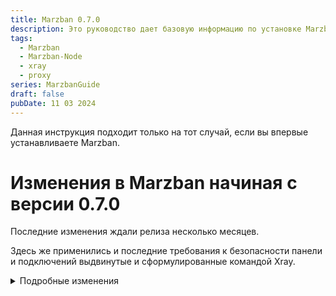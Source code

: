 ```yaml
---
title: Marzban 0.7.0
description: Это руководство дает базовую информацию по установке Marzban согласно информации из официального репозитория.
tags:
  - Marzban
  - Marzban-Node
  - xray
  - proxy
series: MarzbanGuide
draft: false
pubDate: 11 03 2024
---
```


Данная инструкция подходит только на тот случай, если вы впервые устанавливаете Marzban.

# Изменения в Marzban начиная с версии 0.7.0

Последние изменения ждали релиза несколько месяцев.

Здесь же применились и последние требования к безопасности панели и подключений выдвинутые и сформулированные командой Xray.

<details>
  <summary>Подробные изменения</summary>


<details>
  <summary>Подробные изменения</summary>

🚀 Улучшения

-   **telegramBot:** Добавлено время ожидания для onhold ([3c2bbed](https://github.com/Gozargah/Marzban/commit/3c2bbed23563f58aadae846e3ae2951ac24a0973))
-   Добавлена поддержка списка адресов в hosts ([e80e119](https://github.com/Gozargah/Marzban/commit/e80e119ee8ce83e093927a1ac4b0cb241ef00112))
-   **subscription:** Добавлен шаблон настроек для Clash ([94a3f28](https://github.com/Gozargah/Marzban/commit/94a3f28198d317ae9f5f9cb8c7c4ade1da79f5ee))
-   **subscription:** Синхронизирован splithttp с версией 1.8.23 ([d0c16a1](https://github.com/Gozargah/Marzban/commit/d0c16a1b2978bcd645b6605e84895e8e9c1e7b92))
-   Переменные SQLALCHEMY\_POOL\_SIZE и SQLIALCHEMY\_MAX\_OVERFLOW ([cea7f2f](https://github.com/Gozargah/Marzban/commit/cea7f2f70692f84b39a5c0eadf0edf766de6b020))
-   Переменные для настройки интервала задач: JOB\_CORE\_HEALTH\_CHECK\_INTERVAL, JOB\_RECORD\_NODE\_USAGES\_INTERVAL, JOB\_RECORD\_USER\_USAGES\_INTERVAL, JOB\_REVIEW\_USERS\_INTERVAL, JOB\_SEND\_NOTIFICATIONS\_INTERVAL ([2d50bf9](https://github.com/Gozargah/Marzban/commit/2d50bf94ff9baa27977cbf1e5e311d005eb99ee8))
-   Добавлен выбор узла для логов в CoreSettingsModal.tsx ([b4dbba7](https://github.com/Gozargah/Marzban/commit/b4dbba7f75087ebb38cf46bf69c2377a219f1134))
-   Добавлена функция дублирования хоста в HostsDialog ([48b91c2](https://github.com/Gozargah/Marzban/commit/48b91c2aafb0197ed70c70623379c61c53101988))
-   Добавлены иконки вверх и вниз для изменения порядка хостов ([1a3c0a0](https://github.com/Gozargah/Marzban/commit/1a3c0a040f4d719901d1ee216bb25a6450fb8db7))
-   Добавлен белый список IP/хостов для отключения уведомлений о входе ([b6d2658](https://github.com/Gozargah/Marzban/commit/b6d2658e56e075e841a6ca190c440bf8045327d5))
-   **api:** Добавлена возможность расчета потребления для администраторов ([c2c98b7](https://github.com/Gozargah/Marzban/commit/c2c98b76b919d88353ab922753caaae72af0c214))
-   Добавлен шум в hosts ([7d738cd](https://github.com/Gozargah/Marzban/commit/7d738cdd854eca1dda914a005f838c28604ef21e))
-   Добавлена поддержка новых переменных для splithttp ([2a7636a](https://github.com/Gozargah/Marzban/commit/2a7636a85bd13efd1fd17ca75a9cda7d5bdcd85c))
-   Добавлена поддержка протокола Transport RAW ([8942abe](https://github.com/Gozargah/Marzban/commit/8942abee7a0a14460e798614f1524c4fd749261c))

🩹 Исправления

-   Принудительное требование SSL для публичного доступа [XTLS/Xray-core#3884](https://github.com/XTLS/Xray-core/pull/3884) ([e60e54f](https://github.com/Gozargah/Marzban/commit/e60e54f55c6ea7f84f9f9c6024368d78935b790d))
-   **subscription:** Отправка корректной сортировки для разных версий v2rayng ([5c5503d](https://github.com/Gozargah/Marzban/commit/5c5503d8b9dac538d8840ce4688ed89299530115))
-   Исправлена ошибка редактирования протокола пользователя в Telegram-боте ([ef82864](https://github.com/Gozargah/Marzban/commit/ef828648f1f419c13362928358393669e02d3cb6))
-   Исправлена ошибка сброса использования у пользователя в Telegram-боте ([92fdeef](https://github.com/Gozargah/Marzban/commit/92fdeef7ff7be977b98159a9dac556bd4886c37f))
-   Добавлена документация для работы с БД ([48a5ad2](https://github.com/Gozargah/Marzban/commit/48a5ad22717e6923d88b3b449c2813e6ae436eb5))
-   Исправлена ошибка ссылок в Telegram-боте, когда on\_hold равно null ([d69fac6](https://github.com/Gozargah/Marzban/commit/d69fac63d793b325c0bf816ec07ab95412a71537))
-   **subscription:** Удалён user-agent для sing-box и clash ([ff03e3a](https://github.com/Gozargah/Marzban/commit/ff03e3afce52f4953aaa7d971e0524903d0f1bfb))
-   Единый строковый порт для v2ray-json ([8f0c909](https://github.com/Gozargah/Marzban/commit/8f0c9095ea98ccd0d469a04974a9bc99d77d5d18))
-   Небольшие исправления статуса on\_hold в telegram-bot ([cf98e95](https://github.com/Gozargah/Marzban/commit/cf98e95ccf69eff84fd5042747ff67021800fa56))
-   Перехват ошибки, если не найден шаблон настроек ([582b2bb](https://github.com/Gozargah/Marzban/commit/582b2bba61b6461bb9d15e7fabede803e3539676))
-   **config:** Повреждение данных hosts ([6483e42](https://github.com/Gozargah/Marzban/commit/6483e42df85ddc461e0eb9c8c4546a949f72e571))
-   Обновление документации статуса пользователя ([3fb46c1](https://github.com/Gozargah/Marzban/commit/3fb46c1bbd4b12e6966829122389aedbd7bd7471))
-   Исправление некоторых багов на фронтенде ([2f2cbd1](https://github.com/Gozargah/Marzban/commit/2f2cbd1b3eb73d11f34de781c570701300e7afb8))
-   **subscription:** Разделение настроек http и none header ([e4bd603](https://github.com/Gozargah/Marzban/commit/e4bd603e135f4bb231f67ec2ce22473c6ffb0f94))
-   **subscription:** Разделение настроек http и h2 ([2260d28](https://github.com/Gozargah/Marzban/commit/2260d285b012beff45de500d3e3737b4504a3efb))
-   **subscription:** Мульти-режим для grpc ([a2ba2c0](https://github.com/Gozargah/Marzban/commit/a2ba2c009fb8f99ac3bfb8641763f200d6511c54))
-   **subscription:** Singbox ws игнорирует wsSettings ([c02ef96](https://github.com/Gozargah/Marzban/commit/c02ef96fe55def332c8fa14430fe8acb48ee368f))
-   **subscription:** Использование неправильной переменной в настройках ([70dfb6d](https://github.com/Gozargah/Marzban/commit/70dfb6d7e162952111f62675be673b4d4f6c3e83))
-   **subscription:** Предотвращение использования noneSettings как настройки безопасности ([87dca23](https://github.com/Gozargah/Marzban/commit/87dca230b611c0c86f00c9ec9b66bde77a2bf9b3))
-   Неверная конфигурация как внешняя ([c63f95a](https://github.com/Gozargah/Marzban/commit/c63f95a7c2c2f34a16df679dd0593a5f94570e68))
-   **subscription:** Предотвращение создания network\_setting для reality ([fb77570](https://github.com/Gozargah/Marzban/commit/fb7757077801e104203a1ec372b775eb6e5715ed))
-   **subscription:** Временное отключение shuffle, чтобы избежать отправки неверных данных ([e7d6756](https://github.com/Gozargah/Marzban/commit/e7d6756bb3e8d6e558769340326ae18356adae5d))
-   **splithttp:** Значение по умолчанию для splithttp ([aa664a2](https://github.com/Gozargah/Marzban/commit/aa664a28acdd2d3af8894c7a14d689ea69e9cc3e))
-   NOTIFY\_DAYS\_LEFT ([530649d](https://github.com/Gozargah/Marzban/commit/530649d6957b4f57fef10d19c82395a67c37f7ba))
-   Ошибка Pydantic в user.links ([25c07ac](https://github.com/Gozargah/Marzban/commit/25c07ac5a25c2b8deb167a2c0012954ba5066bdd))
-   Удаление RANDOMIZE\_SUBSCRIPTION\_CONFIGS ([cb7aa7a](https://github.com/Gozargah/Marzban/commit/cb7aa7a8d5d6669f54ed44a56f2d4bc72b7ac28b))
-   **subscription:** Использование deepcopy для предотвращения конфликтов ([f7d20b6](https://github.com/Gozargah/Marzban/commit/f7d20b672c242a3153af830baf5e6e40200eb582))
-   Совместимость Marzban-cli с python3.8 ([f3e6197](https://github.com/Gozargah/Marzban/commit/f3e6197454e70cf4db2dbd3ce8d3f61ec703d8a8))
-   Предотвращение ошибки при входе, если request.client отсутствует ([d77eb30](https://github.com/Gozargah/Marzban/commit/d77eb30cca48e6f01a9307596dc03522d3eb59ac))
-   **subscription:** Исправление потока Vless и заголовка tcp ([7a0a9ca](https://github.com/Gozargah/Marzban/commit/7a0a9ca4f6d14672cf069d4df20576907595e783))
-   Отображение подписки в Hiddify в user\_subscription ([5169810](https://github.com/Gozargah/Marzban/commit/516981062612fea44736dd4460e1ab389d42956d))
-   Аннулирование подписки не обновляет конфигурацию xray в Telegram-боте ([791a7f2](https://github.com/Gozargah/Marzban/commit/791a7f2f0845bc1b1a5b95f76b40832b86aef4f7))
-   Изменение outbound тега на proxy в пользовательской конфигурации v2ray ([eb84a09](https://github.com/Gozargah/Marzban/commit/eb84a09da41ec9266080366d5cb6715bebde2400))
-   Предотвращение дублирования имен в clash ([e37a3da](https://github.com/Gozargah/Marzban/commit/e37a3da5207df048f71970875fa126733f769241))
-   **subscription:** Исправление потока Vless и заголовка tcp ([efc55ac](https://github.com/Gozargah/Marzban/commit/efc55ac3181a3f44c6e79d677b8c138f1d489566))
-   **subscription:** Заголовок tcp без tls и пустой тип заголовка ([241d823](https://github.com/Gozargah/Marzban/commit/241d823460059714077a718a45f4cd646f77ba32))
-   Исправление некоторых багов api ([a10745d](https://github.com/Gozargah/Marzban/commit/a10745dfb1a119bdbbb0db0f76fa4d0bae2c5875))
-   Предотвращение передачи неожиданных переменных для генерации подписки ([f1395ee](https://github.com/Gozargah/Marzban/commit/f1395ee93253fbd7801ccb74119cc6afebbe3105))
-   Избежание создания словаря при каждом запросе и удаление внешней проверки ([47d8336](https://github.com/Gozargah/Marzban/commit/47d8336dc48a6336173152e84d65eb320585bd98))
-   Неправильное написание ALLOWED\_ORIGINS ([f0a7e21](https://github.com/Gozargah/Marzban/commit/f0a7e2187329c1689d31d34e95e59efc81f1d393))
-   Проблема с Node\_user\_usages ([68dab4c](https://github.com/Gozargah/Marzban/commit/68dab4cd1092c9e452e8bcca151c40b8ec0f6bad))
-   Ошибка Node\_usage ([1332c7a](https://github.com/Gozargah/Marzban/commit/1332c7ab0b06d43054d986d8d28e5bc10eac5e80))
-   Ошибочный рефакторинг (использование неверного админа по полю) ([d7281c2](https://github.com/Gozargah/Marzban/commit/d7281c2c84b47aa6e8fddea287f7001c9b1702da))
-   Рефакторинг функции validate\_dates для избежания дублирования кода ([aea3273](https://github.com/Gozargah/Marzban/commit/aea3273cd7c327d9870c435cb6a6c3d0741737d0))
-   Telegram-бот не отправляет результат лимита пользователя ([0ebbff3](https://github.com/Gozargah/Marzban/commit/0ebbff30520fb0d5cfbf45f5ca15031fe9cc6bb4))
-   **db:** Миграция настроек шума ([#1352](https://github.com/Gozargah/Marzban/pull/1352))
-   **hosts:** Проверка наличия шума ([dcc9fd9](https://github.com/Gozargah/Marzban/commit/dcc9fd9e224a24c7b11e7047770d7799ab898136))
-   **subscription:** Удаление поля network для sing-box ([f9c15a1](https://github.com/Gozargah/Marzban/commit/f9c15a1e61309351fb8935fd8e34eaef51c3f265))
-   **Subscription:** Корректное создание списка proxy remarks для конфигурации clash ([#1357](https://github.com/Gozargah/Marzban/pull/1357))
-   **config:** Http и allyes ([bc81290](https://github.com/Gozargah/Marzban/commit/bc81290e3e1454759cca8b38e2b52f35b2e1cba5))
-   Clash-meta неожиданный аргумент 'remark' ([9d49a11](https://github.com/Gozargah/Marzban/commit/9d49a11d2381dd72ee6ef199d3cf23e73f4b81f0))
-   **subscription:** Транспорт H3 ([a930ed4](https://github.com/Gozargah/Marzban/commit/a930ed41260857cca7726170db70afaa55ad62aa))
-   Добавлен DASHBOARD\_PATH как базовый URL vites в dev-среде ([327e79a](https://github.com/Gozargah/Marzban/commit/327e79afaeadac6b04d6084cf03577273a8bf28a))
-   Циклический импорт ([75bcdd9](https://github.com/Gozargah/Marzban/commit/75bcdd98825b4d44a206e78871a9d3cd81af0dfb))

💅 Рефакторинг

-   **api:** ⚠️ Добавлен роутер к API ([cf6d8ac](https://github.com/Gozargah/Marzban/commit/cf6d8ac13c854f6b3e335fcc1a24ac57c0d5468a))
-   **admin-endpoints:** ⚠️ Рефакторинг админских точек доступа и добавлены две новые зависимости ([e87e15b](https://github.com/Gozargah/Marzban/commit/e87e15bc28dc432c06ff9b52a1cd74c845ccbc74))
-   **node-endpoints:** ⚠️ Рефакторинг точек доступа узлов и добавлены две новые зависимости для узлов ([cf4472b](https://github.com/Gozargah/Marzban/commit/cf4472b46fbf6d6985cdcc9f04e1ea10e3125901))
-   **system-endpoints:** ⚠️ Рефакторинг системных точек доступа ([d631db5](https://github.com/Gozargah/Marzban/commit/d631db54e4f7aabdc58f545536025efb8a56f876))
-   **core-endpoints:** ⚠️ Рефакторинг основных точек доступа ([ee341cb](https://github.com/Gozargah/Marzban/commit/ee341cb88003c92982bb8ef785d45af584bc6994))
-   **usertemplates-endpoints:** ⚠️ Рефакторинг точек доступа шаблонов пользователей ([6918f7f](https://github.com/Gozargah/Marzban/commit/6918f7fa09e460a123578266920113037637e3c2))
-   **home-endpoints:** ⚠️ Рефакторинг точек доступа главной страницы ([36532a9](https://github.com/Gozargah/Marzban/commit/36532a97916a8e7a7d046e162effb9c9aabf5432))
-   **sub-endpoints:** ⚠️ Рефакторинг точек доступа подписок ([215bf32](https://github.com/Gozargah/Marzban/commit/215bf32d5974ff1b9c5eda62c29cc22fcc4ec33b))
-   **user:** ⚠️ Рефакторинг API пользователя и исправление функции validate_dates ([b551447](https://github.com/Gozargah/Marzban/commit/b5514472e82240edbd232830ba0c45b8fa253f12))

📖 Документация

-   Шаблоны для V2ray и sing-box ([1f0d8dd](https://github.com/Gozargah/Marzban/commit/1f0d8dd30ab4eea962c5dba9934135f074d5a65c))
-   Добавлены поддерживаемые сети для sing-box и v2ray ([4209ef4](https://github.com/Gozargah/Marzban/commit/4209ef477443b7909e27ccbbdb2662f3d46c2856))

🏡 Технические задачи

-   **subscription:** Использование union вместо динамического типа ([d19f567](https://github.com/Gozargah/Marzban/commit/d19f567b56d07cdf9d6c29453d9224dccbbcd922))
-   **subscription:** Настраиваемые параметры конфигурации для v2ray-json и sing-box ([68a7936](https://github.com/Gozargah/Marzban/commit/68a79364fbc348ae5482c80709e2a2c1e94045e4))
-   **subscription:** Использование fsring вместо if else ([9b6741a](https://github.com/Gozargah/Marzban/commit/9b6741af0bc7f3c9f9b99330efa8805e2f65a4c7))
-   **subscription:** Использование deepcopy вместо copy ([d5822b7](https://github.com/Gozargah/Marzban/commit/d5822b7b710d5ae1325ed781ecd4e88859941106))
-   Исправление значения переменной env ([a287147](https://github.com/Gozargah/Marzban/commit/a28714769ba6bd9fd6514a212641dfed25b29cd1))
-   Удаление MASTER\_SERVER\_USAGE\_RATIO ([8695b8c](https://github.com/Gozargah/Marzban/commit/8695b8c644c034a31a6cd2caaca5e3162d2d9fd7))
-   Удаление CSS класса Box Shadow, изменение "Host" на "Master" в CoreSettingsModal.tsx ([eac8f06](https://github.com/Gozargah/Marzban/commit/eac8f062848e7c86b4954834c0b98ee165366e79))
-   Изменение названия белого списка входа ([ae5b6a6](https://github.com/Gozargah/Marzban/commit/ae5b6a68e4102cc8ebb6833f0b2e1677993aa34f))
-   Перенос маршрута главной страницы в модуль роутеров ([d87fee5](https://github.com/Gozargah/Marzban/commit/d87fee5ccc4c6c2cd94300f52ff83ea2d408368f))
-   **subscription:** Создание исходящих соединений для Dialer ([30201ba](https://github.com/Gozargah/Marzban/commit/30201ba5f606c6c40cfa05ca7603a173a0391b4a))

⚠️ Критические изменения

-   **api:** ⚠️ Добавлен роутер к API ([cf6d8ac](https://github.com/Gozargah/Marzban/commit/cf6d8ac13c854f6b3e335fcc1a24ac57c0d5468a))
-   **admin-endpoints:** ⚠️ Рефакторинг админских точек доступа и добавлены две новые зависимости ([e87e15b](https://github.com/Gozargah/Marzban/commit/e87e15bc28dc432c06ff9b52a1cd74c845ccbc74))
-   **node-endpoints:** ⚠️ Рефакторинг точек доступа узлов и добавлены две новые зависимости для узлов ([cf4472b](https://github.com/Gozargah/Marzban/commit/cf4472b46fbf6d6985cdcc9f04e1ea10e3125901))
-   **system-endpoints:** ⚠️ Рефакторинг системных точек доступа ([d631db5](https://github.com/Gozargah/Marzban/commit/d631db54e4f7aabdc58f545536025efb8a56f876))
-   **core-endpoints:** ⚠️ Рефакторинг основных точек доступа ([ee341cb](https://github.com/Gozargah/Marzban/commit/ee341cb88003c92982bb8ef785d45af584bc6994))
-   **usertemplates-endpoints:** ⚠️ Рефакторинг точек доступа шаблонов пользователей ([6918f7f](https://github.com/Gozargah/Marzban/commit/6918f7fa09e460a123578266920113037637e3c2))
-   **home-endpoints:** ⚠️ Рефакторинг точек доступа главной страницы ([36532a9](https://github.com/Gozargah/Marzban/commit/36532a97916a8e7a7d046e162effb9c9aabf5432))
-   **sub-endpoints:** ⚠️ Рефакторинг точек доступа подписок ([215bf32](https://github.com/Gozargah/Marzban/commit/215bf32d5974ff1b9c5eda62c29cc22fcc4ec33b))
-   **user:** ⚠️ Рефакторинг API пользователя и исправление функции validate_dates ([b551447](https://github.com/Gozargah/Marzban/commit/b5514472e82240edbd232830ba0c45b8fa253f12))


Подробнее тут: **https://github.com/Gozargah/Marzban/releases/tag/v0.7.0**

</details>

# Моя философия выбора сервера для аренды

## Философия

Если ваш сервер Marzban уже приносит, или планирует приносить хороший доход, тогда вам нужно обеспечить достаточный уровень надежности вашей инфраструктуры.
1. Не нужно экономить на хороших и надежных серверах
2. Не нужно экономить на ресурсах для хорошей нагрузки
3. Не нужно экономить на стоимости ваш серверов для НОД - стабильность подключений и качество связи - это обязательное условия роста вашего "бизнеса"/"проекта"
4. Брать сервера под Мэйн в идеале нужно у крупных провайдеров, ориентированных на корпоративных клиентов. Примеры: Selectel, Cloud.Vk.Com, Yandex Cloud, Cloud.ru и др..
Также можно рассматривать крупных провайдеров типа: AWS, Vultr, Kamatera, Hetzner, но опять же - тарифы выбираем с выделенными ядрами, не Шэред, и главное - должна быть 100% гарантия что ваш сервер не удалят и вы сможете всегда его оплачивать.
5. Ситуации с сайтами могут быть самыми разными, начиная от ДДоС атак, заканчивая наплывом клиентов. Но конечно про экономику забывать не нужно.
6. Чем лучше провайдер и каналы - тем довольнее будут клиенты. Не нужно стараться дать им 30 стран на выбор, уверяю вас, они не оценят. Отталкивайтесь от географии ваших клиентов. Для РФ это сервер в Европе. ОООЧень редко кому нужна локация в США.. и тем более где нибудь в Чили или Австралии.. Нахрена им?

Поэтому, провайдер должен быть стабильный, а компания иностранная. 
Своими рекомендациями я уже поделился в канале VPS Insider (но по причине отсутствия заинтересованности я перестал его поддерживать, оставив всю историю там) вступить можно по ссылке за 170 Звёзд ТГ: https://t.me/+lQBQTGym57hmOTAy
Скорость должна быть 10Гбс - минимум 2-5Гбс. Трафика от 3-5Тб (суммарного). Конечно лучше безлимит, но качественный сервер обычно имеет лимитированный трафик. Но итоговый вариант будет зависит от вашего суммарного трафика.
Иметь сервер со скоростью 10Гб/с, но при этом 1 ядро и 1 Гб памяти - вы никогда не получите максимальную скорость. Уже на стабильной нагрузке 1Гб/с у вас 1 ядро будет работать под 100%, и будет потеря трафика, скорости и клиентов.

## Аренда сервера

Возьмите сервер здесь: [Procloud.ru](https://procloud.ru?referral_id=274473)

- Локация: Москва. (либо любая другая по вашему желанию)
- ОС: Ubuntu 24.04.
- ЦП: 2 ядра.
- Память: 4 Гб.
- Диск: 30 Гб.

# Установка

На момент написания статьи, мой PR к скриптам установки находится на рассмотрении: [Marzban PR](https://github.com/Gozargah/Marzban-scripts/pull/29)

Скрипт установки:

```bash
sudo bash -c "$(curl -sL https://github.com/DigneZzZ/Marzban-scripts-beta/raw/main/marzban.sh)" @ install --database mariadb
```

На выходе вы получите установленный Marzban, но без домена.

## Создайте администратора для входа

```bash
sudo marzban cli admin create --sudo
```

## Привязка домена в CloudFlare.

После того как вы выберете себе и приобрете домен, его нужно где то захостить, и привязать к серверу.

лучшим вариантом для этого будет CloudFlare.

## Выпуск сертификата 

Для этих задач, отличным решением будет Acme.sh 

Выпустите его на сервере для вашего домена:

```bash
~/.acme.sh/acme.sh --set-default-ca --server letsencrypt --issue --standalone \
-d DOMAIN \
--key-file /var/lib/marzban/certs/key.pem \
--fullchain-file /var/lib/marzban/certs/fullchain.pem
```

Вместо **DOMAIN** укажите свой приобретенный и привязанный домен к вашему серверу.

## Скорректируйте файл .env

### Откройте файл .env, командой:

```bash
marzban edit-env
```

### Измените порт на 443
```bash
UVICORN_PORT = 443
```

### Добавьте записи к полученным сертификатам

```shell
UVICORN_SSL_CERTFILE = "/var/lib/marzban/certs/fullchain.pem"
UVICORN_SSL_KEYFILE = "/var/lib/marzban/certs/key.pem"
```

На этом впринципе всё

Теперь вам останется добавить конфигурацию в Xray и начать пользоваться.

## Расширенная инструкция и детальные описания.

### Полная версия моей статьи со всеми детальными инструкциями, настройками и вариантами установки (в том числе как спрятать за Reverse Proxy) - я размещаю в клубе Marzban на форуме: https://openode.xyz

### Чтобы получить туда доступ, нужно сперва приобрести подписку: https://openode.xyz/subscriptions/

### С анонсами моих статьей можно ознакомиться здесь: https://openode.xyz/forum/90-marzban/
